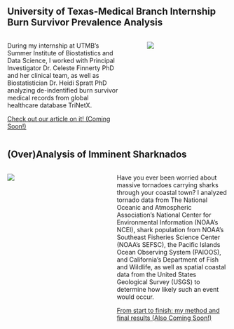 ## University of Texas-Medical Branch Internship Burn Survivor Prevalence Analysis

:::::: columns
::: {.column width="55%"}
During my internship at UTMB's Summer Institute of Biostatistics and Data Science, I worked with Principal Investigator Dr. Celeste Finnerty PhD and her clinical team, as well as Biostatistician Dr. Heidi Spratt PhD analyzing de-indentified burn survivor medical records from global healthcare database TriNetX.

[Check out our article on it! (Coming Soon!)](https://hzon6a-deepsha-menghani.shinyapps.io/biodiversity_shiny_dashboard/){target="_blank"}
:::

::: {.column width="5%"}
:::

::: {.column width="40%"}
![](images/UTMB%20Poster.jpg)
:::
::::::

## (Over)Analysis of Imminent Sharknados

:::::: columns
::: {.column width="40%"}
![](images/EF4_histogram.jpg)
:::

::: {.column width="5%"}
:::

::: {.column width="55%"}
Have you ever been worried about massive tornadoes carrying sharks through your coastal town? I analyzed tornado data from The National Oceanic and Atmospheric Association's National Center for Environmental Information (NOAA's NCEI), shark population from NOAA's Southeast Fisheries Science Center (NOAA's SEFSC), the Pacific Islands Ocean Observing System (PAIOOS), and California's Department of Fish and Wildlife, as well as spatial coastal data from the United States Geological Survey (USGS) to determine how likely such an event would occur.

[From start to finish: my method and final results (Also Coming Soon!)](https://medium.com/data-science-at-microsoft/collaborating-between-python-and-r-using-reticulate-25246b367957){target="_blank"}
:::
::::::

<!-- ## Data visualizations - Animation and Interactivity using Gganimate and Plotly -->

<!-- ::: columns -->

<!-- ::: {.column width="55%"} -->

<!-- Animation brings in a key component of analysis where the third parameter you want to animate is not directly visible in your plot. Sometimes it can tell a powerful story and sometimes it can just add some flair to an otherwise low-key story. -->

<!-- This blog goes through examples and code to show how easy it is to use gganimate and plotly packages to animate your data visualizations and make them interactive.... [Continue reading](https://deepshamenghani.github.io/gganimate_and_plotly/){target="_blank"} -->

<!-- ::: -->

<!-- ::: {.column width="5%"} -->

<!-- ::: -->

<!-- ::: {.column width="40%"} -->

<!-- ![](images/usa_population_map_animated.gif) -->

<!-- ::: -->

<!-- ::: -->

<!-- ## Sales forecasting and anomaly detection Shiny dashboard -->

<!-- ::: columns -->

<!-- ::: {.column width="40%"} -->

<!-- ![](images/Sales_Dashboard_shiny_flex.jpg) -->

<!-- ::: -->

<!-- ::: {.column width="5%"} -->

<!-- ::: -->

<!-- ::: {.column width="55%"} -->

<!-- This dashboard, built with Shiny Flex capability, looks at data from EverythingYouWillNeed.com website (***fake data***) to report out odaily product sales. You can select the product, the dates to analyze and click on apply to replicate the report, check sales forecast and anomalies for the specific product choice. -->

<!-- Giving your stakeholders the ability to play with product grain forecast and anomaly detection is a great was to get them on-board prior to deploying any model at scale. This Shiny dashboard was built specifically for that purpose.... [Link to play with the Shiny dashboard](https://hzon6a-deepsha-menghani.shinyapps.io/Sales_forecast_anomalies/){target="_blank"} -->

<!-- ::: -->

<!-- ::: -->

<!-- ## Medium blog - Moving from interesting to actionable analysis -->

<!-- ::: columns -->

<!-- ::: {.column width="55%"} -->

<!-- No actions were taken from the insights you produced, and there was no impact on the business. Your beautiful analysis went on to sit in a folder unseen by anybody ever again. Let's name this folder "the analysis morgue." It contains more moribund analyses than it ought to because this scenario represents a common problem with data analytics teams, and by experiencing it you are not alone. -->

<!-- But there are ways to avoid it.... [Continue reading](https://medium.com/p/5d62c929a36c){target="_blank"} -->

<!-- ::: -->

<!-- ::: {.column width="5%"} -->

<!-- ::: -->

<!-- ::: {.column width="40%"} -->

<!-- ![](images/clusters.png) -->

<!-- ::: -->

<!-- ::: -->
